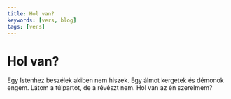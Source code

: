 ```yaml
---
title: Hol van?
keywords: [vers, blog]
tags: [vers]
---
```


# Hol van?

Egy Istenhez beszélek akiben nem hiszek.
Egy álmot kergetek és démonok engem.
Látom a túlpartot, de a révészt nem.
Hol van az én szerelmem?
